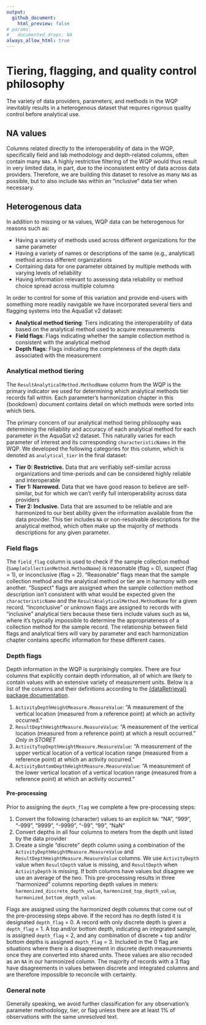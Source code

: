 ```yaml
---
output:
  github_document:
    html_preview: false
# params:
#   documented_drops: NA
always_allow_html: true
---
```

# Tiering, flagging, and quality control philosophy 

The variety of data providers, parameters, and methods in the WQP inevitably results in a heterogenous dataset that requires rigorous quality control before analytical use.

## NA values
Columns related directly to the interoperability of data in the WQP, specifically field and lab methodology and depth-related columns, often contain many `NA`s. A highly restrictive filtering of the WQP would thus result in very limited data, in part, due to the inconsistent entry of data across data providers. Therefore, we are building this dataset to resolve as many `NA`s as possible, but to also include `NA`s within an "inclusive" data tier when necessary.

## Heterogenous data
In addition to missing or `NA` values, WQP data can be heterogenous for reasons such as:

+ Having a variety of methods used across different organizations for the same parameter
+ Having a variety of names or descriptions of the same (e.g., analytical) method across different organizations
+ Containing data for one parameter obtained by multiple methods with varying levels of reliability
+ Having information relevant to assessing data reliability or method choice spread across multiple columns

In order to control for some of this variation and provide end-users with something more readily navigable we have incorporated several tiers and flagging systems into the AquaSat v2 dataset:

+ **Analytical method tiering**: Tiers indicating the interoperability of data based on the analytical method used to acquire measurements
+ **Field flags**: Flags indicating whether the sample collection method is consistent with the analytical method
+ **Depth flags**: Flags indicating the completeness of the depth data associated with the measurement

### Analytical method tiering
The `ResultAnalyticalMethod.MethodName` column from the WQP is the primary indicator we used for determining which analytical methods tier records fall within. Each parameter's harmonization chapter in this {bookdown} document contains detail on which methods were sorted into which tiers.

The primary concern of our analytical method tiering philosophy was determining the reliability and accuracy of each analytical method for each parameter in the AquaSat v2 dataset. This naturally varies for each parameter of interest and its corresponding `characteristicNames` in the WQP. We developed the following categories for this column, which is denoted as `analytical_tier` in the final dataset: 

+ **Tier 0: Restrictive.** Data that are verifiably self-similar across organizations and time-periods and can be considered highly reliable and interoperable
+ **Tier 1: Narrowed.** Data that we have good reason to believe are self-similar, but for which we can’t verify full interoperability across data providers
+ **Tier 2: Inclusive.** Data that are assumed to be reliable and are harmonized to our best ability given the information available from the data provider. This tier includes `NA` or non-resolvable descriptions for the analytical method, which often make up the majority of methods descriptions for any given parameter.

### Field flags
The `field_flag` column is used to check if the sample collection method (`SampleCollectionMethod.MethodName`) is reasonable (flag = 0), suspect (flag = 1), or inconclusive (flag = 2).  "Reasonable" flags mean that the sample collection method and the analytical method or tier are in harmony with one another. "Suspect" flags are assigned when the sample collection method description isn’t consistent with what would be expected given the `characteristicName` and the `ResultAnalyticalMethod.MethodName` for a given record. "Inconclusive" or unknown flags are assigned to records with "inclusive" analytical tiers because these tiers include values such as `NA`, where it's typically impossible to determine the appropriateness of a collection method for the sample record. The relationship between field flags and analytical tiers will vary by parameter and each harmonization chapter contains specific information for these different cases.

### Depth flags
Depth information in the WQP is surprisingly complex. There are four columns that explicitly contain depth information, all of which are likely to contain values with an extensive variety of measurement units. Below is a list of the columns and their definitions according to the [{dataRetrieval} package documentation](https://rconnect.usgs.gov/dataRetrieval/reference/readWQPqw.html).

1. `ActivityDepthHeightMeasure.MeasureValue`: "A measurement of the vertical location (measured from a reference point) at which an activity occurred."
2. `ResultDepthHeightMeasure.MeasureValue`: "A measurement of the vertical location (measured from a reference point) at which a result occurred." *Only in STORET*
3. `ActivityTopDepthHeightMeasure.MeasureValue`: "A measurement of the upper vertical location of a vertical location range (measured from a reference point) at which an activity occurred."
4. `ActivityBottomDepthHeightMeasure.MeasureValue`: "A measurement of the lower vertical location of a vertical location range (measured from a reference point) at which an activity occurred."

#### Pre-processing
Prior to assigning the `depth_flag` we complete a few pre-processing steps:

1. Convert the following (character) values to an explicit `NA`: "NA", "999", "-999", "9999", "-9999", "-99", "99", "NaN"
2. Convert depths in all four columns to meters from the depth unit listed by the data provider
3. Create a single "discrete" depth column using a combination of the `ActivityDepthHeightMeasure.MeasureValue` and `ResultDepthHeightMeasure.MeasureValue` columns. We use `ActivityDepth` value when `ResultDepth` value is missing, and `ResultDepth` when `ActivityDepth` is missing. If both columns have values but disagree we use an average of the two. This pre-processing results in three "harmonized" columns reporting depth values in meters: `harmonized_discrete_depth_value`, `harmonized_top_depth_value`, `harmonized_bottom_depth_value`. 

Flags are assigned using the harmonized depth columns that come out of the pre-processing steps above. If the record has no depth listed it is designated `depth_flag` = 0. A record with only discrete depth is given a `depth_flag` = 1. A top and/or bottom depth, indicating an integrated sample, is assigned `depth_flag` = 2, and any combination of discrete + top and/or bottom depths is assigned `depth_flag` = 3. Included in the 0 flag are situations where there is a disagreement in discrete depth measurements once they are converted into shared units. These values are also recoded as an `NA` in our harmonized column. The majority of records with a 3 flag have disagreements in values between discrete and integrated columns and are therefore impossible to reconcile with certainty. 

### General note
Generally speaking, we avoid further classification for any observation's parameter methodology, tier, or flag unless there are at least 1% of observations with the same unresolved text.

